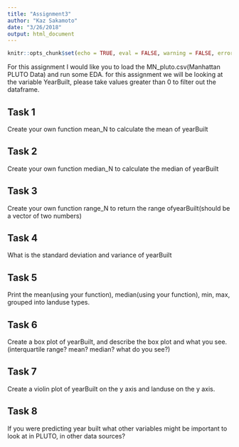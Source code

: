 ```yaml
---
title: "Assignment3"
author: "Kaz Sakamoto"
date: "3/26/2018"
output: html_document
---
```

    
```r
knitr::opts_chunk$set(echo = TRUE, eval = FALSE, warning = FALSE, error = FALSE)
```

For this assignment I would like you to load the MN_pluto.csv(Manhattan PLUTO Data) and run some EDA. for this assignment we will be looking at the variable YearBuilt, please take values greater than 0 to filter out the dataframe. 


## Task 1

Create your own function mean_N to calculate the mean of yearBuilt

## Task 2

Create your own function median_N to calculate the median of yearBuilt

## Task 3

Create your own function range_N to return the range ofyearBuilt(should be a vector of two numbers)

## Task 4
What is the standard deviation and variance of yearBuilt


## Task 5

Print the mean(using your function), median(using your function), min, max, grouped into
landuse types.

## Task 6
Create a box plot of yearBuilt, and describe the box plot and what you see. (interquartile range? mean? median? what do you see?)

## Task 7
Create a violin plot of yearBuilt on the y axis and landuse on the y axis.

## Task 8
If you were predicting year built what other variables might be important to look at in PLUTO, in other data sources?